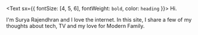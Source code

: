 <Text sx={{ fontSize: [4, 5, 6], fontWeight: `bold`, color: `heading` }}>
  Hi.
</Text>

I'm Surya Rajendhran and I love the internet. In this site, I share a few of my thoughts about tech, TV and my love for Modern Family.